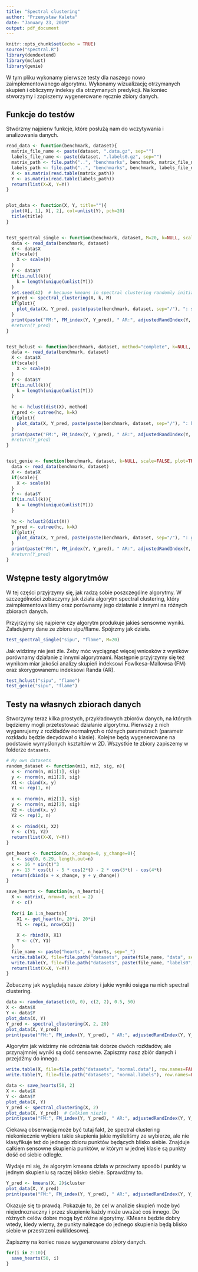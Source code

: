 ```yaml
---
title: "Spectral clustering"
author: "Przemysław Kaleta"
date: "January 23, 2019"
output: pdf_document
---
```


```r
knitr::opts_chunk$set(echo = TRUE)
source("spectral.R")
library(dendextend)
library(mclust)
library(genie)
```

W tym pliku wykonamy pierwsze testy dla naszego nowo zaimplementowanego algorytmu. Wykonamy wizualizację otrzymanych skupień i obliczymy indeksy dla otrzymanych predykcji. Na koniec stworzymy i zapiszemy wygenerowane ręcznie zbiory danych. 

## Funkcje do testów
Stwórzmy najpierw funkcje, które posłużą nam do wczytywania i analizowania danych. 
```r
read_data <- function(benchmark, dataset){
  matrix_file_name <- paste(dataset, ".data.gz", sep="")
  labels_file_name <- paste(dataset, ".labels0.gz", sep="")
  matrix_path <- file.path("..", "benchmarks", benchmark, matrix_file_name)
  labels_path <- file.path("..", "benchmarks", benchmark, labels_file_name)
  X <- as.matrix(read.table(matrix_path))
  Y <- as.matrix(read.table(labels_path))
  return(list(X=X, Y=Y))
}


plot_data <- function(X, Y, title=""){
  plot(X[, 1], X[, 2], col=unlist(Y), pch=20)
  title(title)
}


test_spectral_single <- function(benchmark, dataset, M=20, k=NULL, scale=FALSE, plot=TRUE){
  data <- read_data(benchmark, dataset)
  X <- data$X
  if(scale){
    X <- scale(X)
  }
  Y <- data$Y
  if(is.null(k)){
    k = length(unique(unlist(Y)))
  }
  set.seed(42)  # because kmeans in spectral clustering randomly initializes centers
  Y_pred <- spectral_clustering(X, k, M)
  if(plot){
    plot_data(X, Y_pred, paste(paste(benchmark, dataset, sep="/"), ": spectral ", sep=""))
  }
  print(paste("FM:", FM_index(Y, Y_pred), " AR:", adjustedRandIndex(Y, Y_pred), sep=" "))
  #return(Y_pred)
}


test_hclust <- function(benchmark, dataset, method="complete", k=NULL, scale=FALSE, plot=TRUE){
  data <- read_data(benchmark, dataset)
  X <- data$X
  if(scale){
    X <- scale(X)
  }
  Y <- data$Y
  if(is.null(k)){
    k = length(unique(unlist(Y)))
  }
  
  hc <- hclust(dist(X), method)
  Y_pred <- cutree(hc, k=k)
  if(plot){
    plot_data(X, Y_pred, paste(paste(benchmark, dataset, sep="/"), ": hclust ", method, sep=""))
  }
  print(paste("FM:", FM_index(Y, Y_pred), " AR:", adjustedRandIndex(Y, Y_pred), sep=" "))
  #return(Y_pred)
}


test_genie <- function(benchmark, dataset, k=NULL, scale=FALSE, plot=TRUE){
  data <- read_data(benchmark, dataset)
  X <- data$X
  if(scale){
    X <- scale(X)
  }
  Y <- data$Y
  if(is.null(k)){
    k = length(unique(unlist(Y)))
  }
  
  hc <- hclust2(dist(X))
  Y_pred <- cutree(hc, k=k)
  if(plot){
    plot_data(X, Y_pred, paste(paste(benchmark, dataset, sep="/"), ": genie", sep=""))
  }
  print(paste("FM:", FM_index(Y, Y_pred), " AR:", adjustedRandIndex(Y, Y_pred), sep=" "))
  #return(Y_pred)
}
```

## Wstępne testy algorytmów
W tej części przyjrzymy się, jak radzą sobie poszczególne algorytmy. W szczególności zobaczymy jak działa algorytm spectral clustering, który zaimplementowaliśmy oraz porównamy jego działanie z innymi na różnych zbiorach danych.

Przyjrzyjmy się najpierw czy algorytm produkuje jakieś sensowne wyniki. Załadujemy dane ze zbioru sipu/flame. Spójrzmy jak działa.
```r
test_spectral_single("sipu", "flame", M=20)
```
Jak widzimy nie jest źle. Żeby móc wyciągnąć więcej wniosków z wyników porównamy działanie z innymi algorytmami. Następnie przyjrzymy się też wynikom miar jakości analizy skupień indeksowi Fowlkesa–Mallowsa (FM) oraz skorygowanemu indeksowi Randa (AR). 

```r
test_hclust("sipu", "flame")
test_genie("sipu", "flame")
```

## Testy na własnych zbiorach danych
Stworzymy teraz kilka prostych, przykładowych zbiorów danych, na których będziemy mogli przetestować działanie algorytmu. Pierwszy z nich wygenrujemy z rozkładów normalnych o różnych parametrach (parametr rozkładu będzie decydował o klasie). Kolejne będą wygenerowane na podstawie wymyślonych kształtów w 2D. Wszystkie te zbiory zapiszemy w folderze `datasets`.

```r
# My own datasets
random_dataset <- function(mi1, mi2, sig, n){
  x <- rnorm(n, mi1[1], sig)
  y <- rnorm(n, mi1[2], sig)
  X1 <- cbind(x, y)
  Y1 <- rep(1, n)
  
  x <- rnorm(n, mi2[1], sig)
  y <- rnorm(n, mi2[2], sig)
  X2 <- cbind(x, y)
  Y2 <- rep(2, n)
  
  X <- rbind(X1, X2)
  Y <- c(Y1, Y2)
  return(list(X=X, Y=Y))
}

get_heart <- function(n, x_change=0, y_change=0){
  t <- seq(0, 6.29, length.out=n)
  x <- 16 * sin(t)^3
  y <- 13 * cos(t) - 5 * cos(2*t) - 2 * cos(3*t) - cos(4*t)
  return(cbind(x + x_change, y + y_change))
}

save_hearts <- function(n, n_hearts){
  X <- matrix(, nrow=0, ncol = 2)
  Y <- c()
  
  for(i in 1:n_hearts){
    X1 <- get_heart(n, 20*i, 20*i)
    Y1 <- rep(i, nrow(X1))
    
    X <- rbind(X, X1)
    Y <- c(Y, Y1)
  }
  file_name <- paste("hearts", n_hearts, sep="_")
  write.table(X, file=file.path("datasets", paste(file_name, "data", sep=".")), row.names=FALSE, col.names=FALSE)
  write.table(Y, file=file.path("datasets", paste(file_name, "labels0", sep=".")), row.names=FALSE, col.names=FALSE)
  return(list(X=X, Y=Y))
}
```

Zobaczmy jak wyglądają nasze zbiory i jakie wyniki osiąga na nich spectral clustering.

```r
data <- random_dataset(c(0, 0), c(2, 2), 0.5, 50)
X <- data$X
Y <- data$Y
plot_data(X, Y)
Y_pred <- spectral_clustering(X, 2, 20)
plot_data(X, Y_pred)
print(paste("FM:", FM_index(Y, Y_pred), " AR:", adjustedRandIndex(Y, Y_pred), sep=" "))
```

Algorytm jak widzimy nie odróżnia tak dobrze dwóch rozkładów, ale przynajmniej wyniki są dość sensowne. Zapiszmy nasz zbiór danych i przejdźmy do innego.

```r
write.table(X, file=file.path("datasets", "normal.data"), row.names=FALSE, col.names=FALSE)
write.table(Y, file=file.path("datasets", "normal.labels"), row.names=FALSE, col.names=FALSE)

data <- save_hearts(50, 2)
X <- data$X
Y <- data$Y
plot_data(X, Y)
Y_pred <- spectral_clustering(X, 2)
plot_data(X, Y_pred)  # Calkiem niezle
print(paste("FM:", FM_index(Y, Y_pred), " AR:", adjustedRandIndex(Y, Y_pred), sep=" "))
```

Ciekawą obserwacją może być tutaj fakt, że spectral clustering niekoniecznie wybiera takie skupienia jakie myśleliśmy ze wybierze, ale nie klasyfikuje też do jednego zbioru punktów będących blisko siebie. Znajduje całkiem sensowne skupienia punktów, w którym w jednej klasie są punkty dość od siebie odległe.

Wydaje mi się, że algorytm kmeans działa w przeciwny sposób i punkty w jednym skupieniu są raczej blisko siebie. Sprawdźmy to.
```r
Y_pred <- kmeans(X, 2)$cluster
plot_data(X, Y_pred)
print(paste("FM:", FM_index(Y, Y_pred), " AR:", adjustedRandIndex(Y, Y_pred), sep=" "))
```

Okazuje się to prawdą. Pokazuje to, że cel w analizie skupień może być niejednoznaczny i przez skupienie każdy może uważać coś innego. Do różnych celów dobre mogą być różne algorytmy. KMeans będzie dobry wtedy, kiedy wiemy, że punkty należące do jednego skupienia będą blisko siebie w przestrzeni euklidesowej.

Zapiszmy na koniec nasze wygenerowane zbiory danych.

```r
for(i in 2:10){
  save_hearts(50, i)
}
```